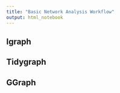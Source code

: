 ```yaml
---
title: "Basic Network Analysis Workflow"
output: html_notebook
---
```


## Igraph
## Tidygraph
## GGraph